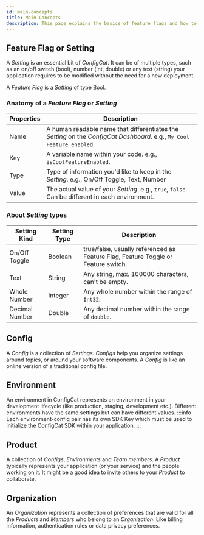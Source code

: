 ```yaml
---
id: main-concepts
title: Main Concepts
description: This page explains the basics of feature flags and how to use them. Displays how configs, products and settings are organized within the feature flag service.
---
```


## Feature Flag or Setting

A _Setting_ is an essential bit of _ConfigCat_. It can be of multiple types, such as an on/off switch (bool), number (int, double) or any text (string) your application requires to be modified without the need for a new deployment.

A _Feature Flag_ is a _Setting_ of type Bool.

### Anatomy of a _Feature Flag_ or _Setting_

| Properties | Description                                                                                                            |
| ---------- | ---------------------------------------------------------------------------------------------------------------------- |
| Name       | A human readable name that differentiates the _Setting_ on the _ConfigCat Dashboard_. e.g., `My Cool Feature enabled`. |
| Key        | A variable name within your code. e.g., `isCoolFeatureEnabled`.                                                        |
| Type       | Type of information you'd like to keep in the _Setting_. e.g., On/Off Toggle, Text, Number                             |
| Value      | The actual value of your _Setting_. e.g., `true`, `false`. Can be different in each environment.                       |

### About _Setting_ types

| Setting Kind   | Setting Type | Description                                                                       |
| -------------- | ------------ | --------------------------------------------------------------------------------- |
| On/Off Toggle  | Boolean      | true/false, usually referenced as Feature Flag, Feature Toggle or Feature switch. |
| Text           | String       | Any string, max. 100000 characters, can't be empty.                                |
| Whole Number   | Integer      | Any whole number within the range of `Int32`.                                      |
| Decimal Number | Double       | Any decimal number within the range of `double`.                                   |

## Config

A _Config_ is a collection of _Settings_. _Configs_ help you organize settings around topics, or around your software components. A _Config_ is like an online version of a traditional config file.

## Environment

An environment in ConfigCat represents an environment in your development lifecycle (like production, staging, development etc.). Different environments have the same settings but can have different values.
:::info
Each environment-config pair has its own SDK Key which must be used to initialize the ConfigCat SDK within your application.
:::

## Product

A collection of _Configs_, _Environments_ and _Team members_. A _Product_ typically represents your application (or your service) and the people working on it. It might be a good idea to invite others to your _Product_ to collaborate.

## Organization

An _Organization_ represents a collection of preferences that are valid for all the _Products_ and _Members_ who belong to
an _Organization_. Like billing information, authentication rules or data privacy preferences.
